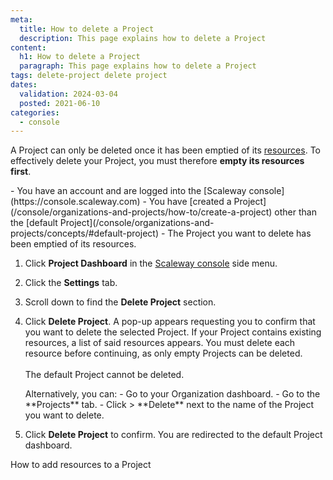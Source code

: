 ```yaml
---
meta:
  title: How to delete a Project
  description: This page explains how to delete a Project
content:
  h1: How to delete a Project
  paragraph: This page explains how to delete a Project
tags: delete-project delete project
dates:
  validation: 2024-03-04
  posted: 2021-06-10
categories:
  - console
---
```


A Project can only be deleted once it has been emptied of its [resources](/identity-and-access-management/iam/concepts/#resource). To effectively delete your Project, you must therefore **empty its resources first**.

<Macro id="iam-requirements" />

<Message type="requirement">
  - You have an account and are logged into the [Scaleway console](https://console.scaleway.com)
  - You have [created a Project](/console/organizations-and-projects/how-to/create-a-project) other than the [default Project](/console/organizations-and-projects/concepts/#default-project)
  - The Project you want to delete has been emptied of its resources.
</Message>

1. Click **Project Dashboard** in the [Scaleway console](https://console.scaleway.com) side menu.
2. Click the **Settings** tab.
3. Scroll down to find the **Delete Project** section.
    <Lightbox src="scaleway-delete-project.webp" alt="" />
4. Click **Delete Project**. A pop-up appears requesting you to confirm that you want to delete the selected Project.
    <Message type="important">
     If your Project contains existing resources, a list of said resources appears. You must delete each resource before continuing, as only empty Projects can be deleted. <br /><br />
     The default Project cannot be deleted.
    </Message>

    <Message type="tip">
      Alternatively, you can:
      - Go to your Organization dashboard.
      - Go to the **Projects** tab.
      - Click <Icon name="more" /> > **Delete** next to the name of the Project you want to delete.
    </Message>
5. Click **Delete Project** to confirm. You are redirected to the default Project dashboard.

<Navigation title="See also">
  <PreviousButton to="/console/organizations-and-projects/how-to/add-resources-project/">How to add resources to a Project</PreviousButton>
</Navigation>
